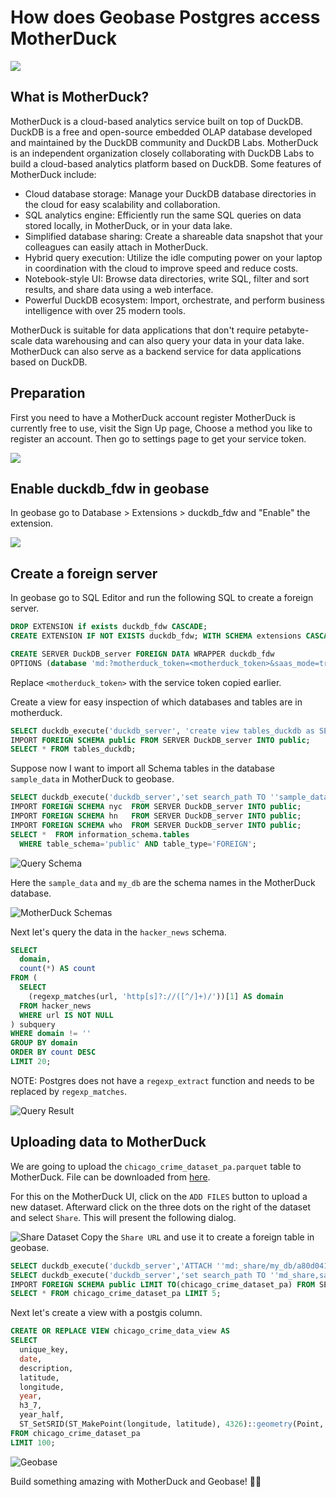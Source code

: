 # How does Geobase Postgres access MotherDuck

![](./_duckdb_fdw/01-arch.png)

## What is MotherDuck?

MotherDuck is a cloud-based analytics service built on top of DuckDB. DuckDB is a free and open-source embedded OLAP database developed and maintained by the DuckDB community and DuckDB Labs. MotherDuck is an independent organization closely collaborating with DuckDB Labs to build a cloud-based analytics platform based on DuckDB.
Some features of MotherDuck include:

-   Cloud database storage: Manage your DuckDB database directories in the cloud for easy scalability and collaboration.
-   SQL analytics engine: Efficiently run the same SQL queries on data stored locally, in MotherDuck, or in your data lake.
-   Simplified database sharing: Create a shareable data snapshot that your colleagues can easily attach in MotherDuck.
-   Hybrid query execution: Utilize the idle computing power on your laptop in coordination with the cloud to improve speed and reduce costs.
-   Notebook-style UI: Browse data directories, write SQL, filter and sort results, and share data using a web interface.
-   Powerful DuckDB ecosystem: Import, orchestrate, and perform business intelligence with over 25 modern tools.

MotherDuck is suitable for data applications that don't require petabyte-scale data warehousing and can also query your data in your data lake. MotherDuck can also serve as a backend service for data applications based on DuckDB.

## Preparation

First you need to have a MotherDuck account register MotherDuck is currently free to use, visit the Sign Up page, Choose a method you like to register an account. Then go to settings page to get your service token.

![](./_duckdb_fdw/02-service-token.png)

## Enable duckdb_fdw in geobase

In geobase go to Database > Extensions > duckdb_fdw and "Enable" the extension.

![](./_duckdb_fdw/03-geobase-enable-duckdb_fdw.gif)

## Create a foreign server

In geobase go to SQL Editor and run the following SQL to create a foreign server.

```sql
DROP EXTENSION if exists duckdb_fdw CASCADE;
CREATE EXTENSION IF NOT EXISTS duckdb_fdw; WITH SCHEMA extensions CASCADE;

CREATE SERVER DuckDB_server FOREIGN DATA WRAPPER duckdb_fdw
OPTIONS (database 'md:?motherduck_token=<motherduck_token>&saas_mode=true');
```

Replace `<motherduck_token>` with the service token copied earlier.

Create a view for easy inspection of which databases and tables are in motherduck.

```sql
SELECT duckdb_execute('duckdb_server', 'create view tables_duckdb as SELECT * FROM information_schema.tables');
IMPORT FOREIGN SCHEMA public FROM SERVER DuckDB_server INTO public;
SELECT * FROM tables_duckdb;
```

Suppose now I want to import all Schema tables in the database `sample_data` in MotherDuck to geobase.

```sql
SELECT duckdb_execute('duckdb_server','set search_path TO ''sample_data,my_db'';');
IMPORT FOREIGN SCHEMA nyc  FROM SERVER DuckDB_server INTO public;
IMPORT FOREIGN SCHEMA hn   FROM SERVER DuckDB_server INTO public;
IMPORT FOREIGN SCHEMA who  FROM SERVER DuckDB_server INTO public;
SELECT *  FROM information_schema.tables
  WHERE table_schema='public' AND table_type='FOREIGN';
```

![Query Schema](./_duckdb_fdw/05-query-schema.png)

Here the `sample_data` and `my_db` are the schema names in the MotherDuck database.

![MotherDuck Schemas](./_duckdb_fdw/04-motherduck-schemas.png)

Next let's query the data in the `hacker_news` schema.

```sql
SELECT
  domain,
  count(*) AS count
FROM (
  SELECT
    (regexp_matches(url, 'http[s]?://([^/]+)/'))[1] AS domain
  FROM hacker_news
  WHERE url IS NOT NULL
) subquery
WHERE domain != ''
GROUP BY domain
ORDER BY count DESC
LIMIT 20;
```

NOTE: Postgres does not have a `regexp_extract` function and needs to be replaced by `regexp_matches`.

![Query Result](./_duckdb_fdw/06-query-table.png)

## Uploading data to MotherDuck

We are going to upload the `chicago_crime_dataset_pa.parquet` table to MotherDuck. File can be downloaded from [here](./_duckdb_fdw/chicago_crime_dataset_pa.parquet).

For this on the MotherDuck UI, click on the `ADD FILES` button to upload a new dataset. Afterward click on the three dots on the right of the dataset and select `Share`. This will present the following dialog.

![Share Dataset](./_duckdb_fdw/07-share-database.png) Copy the `Share URL` and use it to create a foreign table in geobase.

```sql
SELECT duckdb_execute('duckdb_server','ATTACH ''md:_share/my_db/a80d0419-41cb-4ac6-8131-910ea2c07515'' as md_share ;');
SELECT duckdb_execute('duckdb_server','set search_path TO ''md_share,sample_data,my_db'';');
IMPORT FOREIGN SCHEMA public LIMIT TO(chicago_crime_dataset_pa) FROM SERVER DuckDB_server INTO public;
SELECT * FROM chicago_crime_dataset_pa LIMIT 5;
```

Next let's create a view with a postgis column.

```sql
CREATE OR REPLACE VIEW chicago_crime_data_view AS
SELECT
  unique_key,
  date,
  description,
  latitude,
  longitude,
  year,
  h3_7,
  year_half,
  ST_SetSRID(ST_MakePoint(longitude, latitude), 4326)::geometry(Point, 4326) AS geopoint
FROM chicago_crime_dataset_pa
LIMIT 100;
```

![Geobase](./_duckdb_fdw/08-geobase-motherduck-view.gif)

Build something amazing with MotherDuck and Geobase! 🐥🚀
